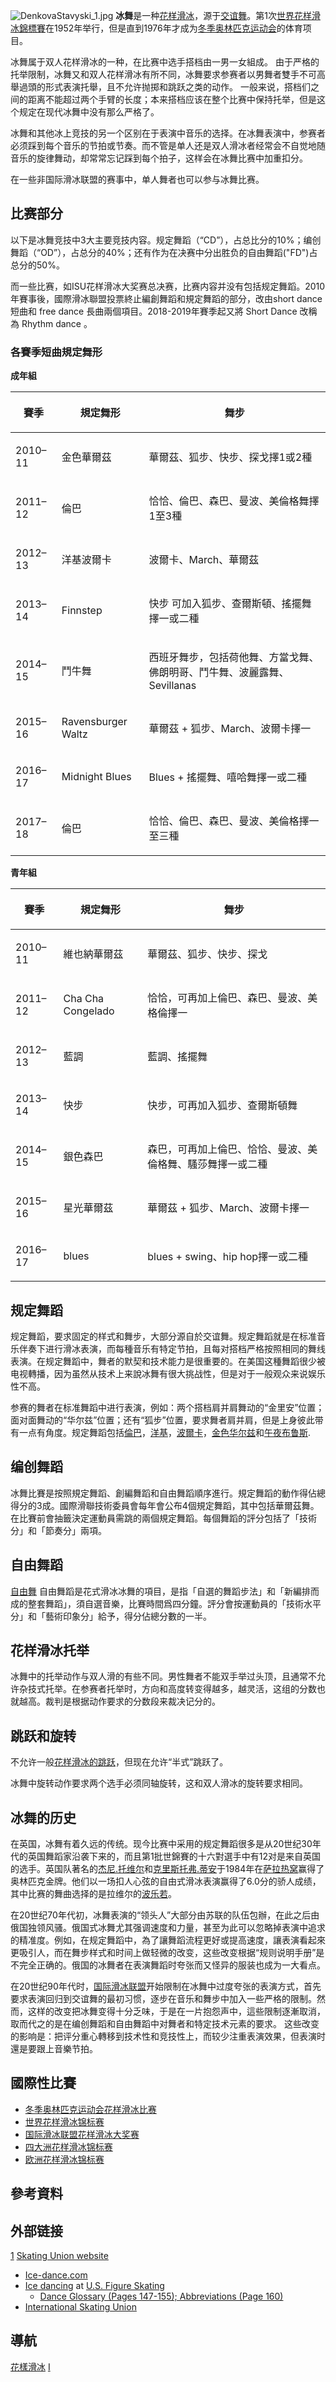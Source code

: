 [[File:DenkovaStavyski_1.jpg|thumb]]
'''冰舞'''是一种[[花样滑冰|花样滑冰]]，源于[[交谊舞|交谊舞]]。第1次[[世界花样滑冰錦標賽|世界花样滑冰錦標賽]]在1952年举行，但是直到1976年才成为[[冬季奥林匹克运动会|冬季奥林匹克运动会]]的体育项目。 

冰舞属于双人花样滑冰的一种，在比赛中选手搭档由一男一女組成。 由于严格的托举限制，冰舞又和双人花样滑冰有所不同，冰舞要求参赛者以男舞者雙手不可高舉過頭的形式表演托舉，且不允许抛掷和跳跃之类的动作。 一般来说，搭档们之间的距离不能超过两个手臂的长度；本来搭档应该在整个比赛中保持托举，但是这个规定在现代冰舞中没有那么严格了。

冰舞和其他冰上竞技的另一个区别在于表演中音乐的选择。在冰舞表演中，参赛者必须踩到每个音乐的节拍或节奏。而不管是单人还是双人滑冰者经常会不自觉地随音乐的旋律舞动，却常常忘记踩到每个拍子，这样会在冰舞比赛中加重扣分。

在一些非国际滑冰联盟的赛事中，单人舞者也可以参与冰舞比赛。

==比赛部分==
以下是冰舞竞技中3大主要竞技内容。规定舞蹈（“CD”），占总比分的10%；编创舞蹈（“OD”），占总分的40%；还有作为在决赛中分出胜负的自由舞蹈("FD")占总分的50%。

而一些比赛，如ISU花样滑冰大奖赛总决赛，比赛内容并没有包括规定舞蹈。2010年賽事後，國際滑冰聯盟投票終止編創舞蹈和規定舞蹈的部分，改由short dance 短曲和 free dance 長曲兩個項目。2018-2019年賽季起又將 Short Dance 改稱為 Rhythm dance 。

=== 各賽季短曲規定舞形 ===

''' 成年組 '''
{| class="wikitable"
! 賽季
! 規定舞形
! 舞步
|-
! 2010–11
| 金色華爾茲
| 華爾茲、狐步、快步、探戈擇1或2種
|-
! 2011–12
| 倫巴
| 恰恰、倫巴、森巴、曼波、美倫格舞擇1至3種
|-
! 2012–13
| 洋基波爾卡
| 波爾卡、March、華爾茲
|-
! 2013–14
| Finnstep
| 快步 可加入狐步、查爾斯頓、搖擺舞擇一或二種
|-
! 2014–15
| 鬥牛舞
| 西班牙舞步，包括荷他舞、方當戈舞、佛朗明哥、鬥牛舞、波麗露舞、Sevillanas
|-
! 2015–16
| Ravensburger Waltz
| 華爾茲 + 狐步、March、波爾卡擇一
|-
! 2016–17
| Midnight Blues
| Blues + 搖擺舞、嘻哈舞擇一或二種
|-
! 2017–18
| 倫巴
| 恰恰、倫巴、森巴、曼波、美倫格擇一至三種
|}


''' 青年組 '''
{| class="wikitable"
! 賽季
! 規定舞形
! 舞步
|-
! 2010–11
| 維也納華爾茲
| 華爾茲、狐步、快步、探戈
|-
! 2011–12 
| Cha Cha Congelado
| 恰恰，可再加上倫巴、森巴、曼波、美格倫擇一
|-
! 2012–13
| 藍調
| 藍調、搖擺舞
|-
! 2013–14
| 快步
| 快步，可再加入狐步、查爾斯頓舞
|-
! 2014–15
| 銀色森巴
| 森巴，可再加上倫巴、恰恰、曼波、美倫格舞、騷莎舞擇一或二種
|-
! 2015–16
| 星光華爾茲
| 華爾茲 + 狐步、March、波爾卡擇一
|-
! 2016–17
| blues
| blues + swing、hip hop擇一或二種
|}

==规定舞蹈==
规定舞蹈，要求固定的样式和舞步，大部分源自於交谊舞。规定舞蹈就是在标准音乐伴奏下进行滑冰表演，而每種音乐有特定节拍，且每对搭档严格按照相同的舞线表演。在规定舞蹈中，舞者的默契和技术能力是很重要的。在美国这種舞蹈很少被电视轉播，因为虽然从技术上来說冰舞有很大挑战性，但是对于一般观众来说娱乐性不高。

参赛的舞者在标准舞蹈中进行表演，例如：两个搭档肩并肩舞动的“金里安”位置；面对面舞动的“华尔兹”位置；还有“狐步”位置，要求舞者肩并肩，但是上身彼此带有一点有角度。规定舞蹈包括[[倫巴|倫巴]]，[[洋基|洋基]]，[[波卡舞曲|波爾卡]]，[[金色华尔兹|金色华尔兹]]和[[午夜布鲁斯|午夜布鲁斯]].

==编创舞蹈==
冰舞比賽是按照規定舞蹈、創編舞蹈和自由舞蹈順序進行。規定舞蹈的動作得佔總得分的3成。國際滑聯技術委員會每年會公布4個規定舞蹈，其中包括華爾茲舞。在比賽前會抽籤決定運動員需跳的兩個規定舞蹈。每個舞蹈的評分包括了「技術分」和「節奏分」兩項。

==自由舞蹈==
[[自由舞|自由舞]]
自由舞蹈是花式滑冰冰舞的項目，是指「自選的舞蹈步法」和「新編排而成的整套舞蹈」，須自選音樂，比賽時間爲四分鐘。評分會按運動員的「技術水平分」和「藝術印象分」給予，得分佔總分數的一半。

==花样滑冰托举==
冰舞中的托举动作与双人滑的有些不同。男性舞者不能双手举过头顶，且通常不允许杂技式托举。在参赛者托举时，方向和高度转变得越多，越灵活，这组的分数也就越高。裁判是根据动作要求的分数段来裁决记分的。

==跳跃和旋转==
不允许一般[[花样滑冰的跳跃动作|花样滑冰的跳跃]]，但现在允许“半式”跳跃了。

冰舞中旋转动作要求两个选手必须同轴旋转，这和双人滑冰的旋转要求相同。

==冰舞的历史==
在英国，冰舞有着久远的传统。现今比赛中采用的规定舞蹈很多是从20世纪30年代的英国舞蹈家沿袭下来的，而且第1批世錦賽的十六對選手中有12对是来自英国的选手。英国队著名的[[杰尼.托维尔|杰尼.托维尔]]和[[克里斯托弗.蒂安|克里斯托弗.蒂安]]于1984年在[[萨拉热窝|萨拉热窝]]赢得了奥林匹克金牌。他们以一场扣人心弦的自由式滑冰表演赢得了6.0分的骄人成绩，其中比赛的舞曲选择的是拉维尔的[[波乐若|波乐若]]。 

在20世纪70年代初，冰舞表演的“领头人”大部分由苏联的队伍包辦，在此之后由俄国独领风骚。俄国式冰舞尤其强调速度和力量，甚至为此可以忽略掉表演中追求的精准度。例如，在规定舞蹈中，為了讓舞蹈流程更好或提高速度，讓表演看起來更吸引人，而在舞步样式和时间上做轻微的改变，这些改变根据“规则说明手册”是不完全正确的。俄国的冰舞者在表演舞蹈时夸张而又怪异的服装也成为一大看点。

在20世纪90年代时，[[国际滑冰联盟|国际滑冰联盟]]开始限制在冰舞中过度夸张的表演方式，首先要求表演回归到交谊舞的最初习惯，逐步在音乐和舞步中加入一些严格的限制。然而，这样的改变把冰舞变得十分乏味，于是在一片抱怨声中，這些限制逐漸取消，取而代之的是在编创舞蹈和自由舞蹈中对舞者和特定技术元素的要求。 这些改变的影响是：把评分重心轉移到技术性和竞技性上，而较少注重表演效果，但表演时還是要跟上音樂节拍。

==國際性比賽==
* [[冬季奥林匹克运动会花样滑冰比赛|冬季奥林匹克运动会花样滑冰比赛]]
* [[世界花样滑冰锦标赛|世界花样滑冰锦标赛]]
* [[国际滑冰联盟花样滑冰大奖赛|国际滑冰联盟花样滑冰大奖赛]]
* [[四大洲花样滑冰锦标赛|四大洲花样滑冰锦标赛]]
* [[欧洲花样滑冰锦标赛|欧洲花样滑冰锦标赛]]

== 參考資料 ==
{{reflist}}

==外部链接==
[http://www.ice-dance.com/ice-dance]{{dead link|date=2017年11月 |bot=InternetArchiveBot |fix-attempted=yes }}
[http://www.isu.org/International Skating Union website ]{{dead link|date=2017年11月 |bot=InternetArchiveBot |fix-attempted=yes }}
{{commons category}}
* [http://www.ice-dance.com/  Ice-dance.com]{{Wayback|url=http://www.ice-dance.com/ |date=20110603230350 }}
* [http://www.usfsa.org/New_Judging.asp?id=356 Ice dancing]{{Wayback|url=http://www.usfsa.org/New_Judging.asp?id=356 |date=20160206234530 }} at [[U.S._Figure_Skating|U.S. Figure Skating]]
** [http://www.usfsa.org/content/2012-13%20Tests%20Book%20for%20eReaders.pdf Dance Glossary (Pages 147-155); Abbreviations (Page 160)]{{Wayback|url=http://www.usfsa.org/content/2012-13%20Tests%20Book%20for%20eReaders.pdf |date=20170516170454 }}
* [https://web.archive.org/web/20131227062651/http://www.isu.org/en/single-and-pair-skating-and-ice-dance International Skating Union]

==導航==
{{花样滑冰}}
[[Category:花樣滑冰|]]
[[Category:社交舞|I]]